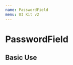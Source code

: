 ```yaml
---
name: PasswordField
menu: UI Kit v2
---
```



# PasswordField

## Basic Use

<Playground>
  <HorizontalGutter>
    <PasswordField placeholder="This is a placeholder" />
    <PasswordField defaultValue="This is an input field" />
    <PasswordField color="error" defaultValue="A PasswordField with an error" />
    <PasswordField
      color="error"
      defaultValue="A PasswordField with an error"
      fullWidth
    />
  </HorizontalGutter>
</Playground>
